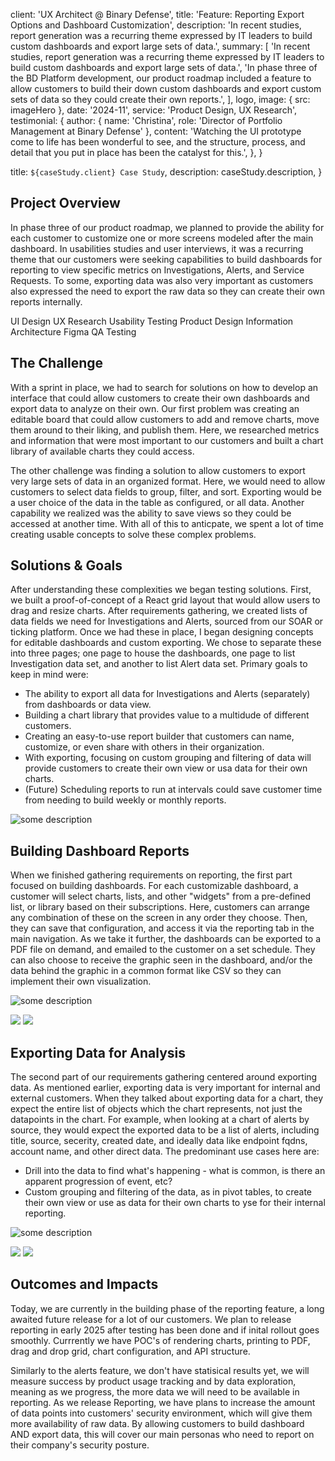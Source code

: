 
  client: 'UX Architect @ Binary Defense',
  title: 'Feature: Reporting Export Options and Dashboard Customization',
  description:
    'In recent studies, report generation was a recurring theme expressed by IT leaders to build custom dashboards and export large sets of data.',
  summary: [
    'In recent studies, report generation was a recurring theme expressed by IT leaders to build custom dashboards and export large sets of data.',
    'In phase three of the BD Platform development, our product roadmap included a feature to allow customers to build their down custom dashboards and export custom sets of data so they could create their own reports.',
  ],
  logo,
  image: { src: imageHero },
  date: '2024-11',
  service: 'Product Design, UX Research',
  testimonial: {
    author: { name: 'Christina', role: 'Director of Portfolio Management at Binary Defense' },
    content:
      'Watching the UI prototype come to life has been wonderful to see, and the structure, process, and detail that you put in place has been the catalyst for this.',
  },
}

  title: `${caseStudy.client} Case Study`,
  description: caseStudy.description,
}

## Project Overview

In phase three of our product roadmap, we planned to provide the ability for each customer to customize one or more screens modeled after the main dashboard. In usabilities studies and user interviews, it was a recurring theme that our customers were seeking capabilities to build dashboards for reporting to view specific metrics on Investigations, Alerts, and Service Requests. To some, exporting data was also very important as customers also expressed the need to export the raw data so they can create their own reports internally.

<TagList>
  <TagListItem>UI Design</TagListItem>
  <TagListItem>UX Research</TagListItem>
  <TagListItem>Usability Testing</TagListItem>
  <TagListItem>Product Design</TagListItem>
  <TagListItem>Information Architecture</TagListItem>
  <TagListItem>Figma</TagListItem>
  <TagListItem>QA Testing</TagListItem>
</TagList>

## The Challenge

With a sprint in place, we had to search for solutions on how to develop an interface that could allow customers to create their own dashboards and export data to analyze on their own. Our first problem was creating an editable board that could allow customers to add and remove charts, move them around to their liking, and publish them. Here, we researched metrics and information that were most important to our customers and built a chart library of available charts they could access.

The other challenge was finding a solution to allow customers to export very large sets of data in an organized format. Here, we would need to allow customers to select data fields to group, filter, and sort. Exporting would be a user choice of the data in the table as configured, or all data. Another capability we realized was the ability to save views so they could be accessed at another time. With all of this to anticpate, we spent a lot of time creating usable concepts to solve these complex problems.

## Solutions & Goals

After understanding these complexities we began testing solutions. First, we built a proof-of-concept of a React grid layout that would allow users to drag and resize charts. After requirements gathering, we created lists of data fields we need for Investigations and Alerts, sourced from our SOAR or ticking platform. Once we had these in place, I began designing concepts for editable dashboards and custom exporting. We chose to separate these into three pages; one page to house the dashboards, one page to list Investigation data set, and another to list Alert data set. Primary goals to keep in mind were:

- The ability to export all data for Investigations and Alerts (separately) from dashboards or data view.
- Building a chart library that provides value to a multidude of different customers.
- Creating an easy-to-use report builder that customers can name, customize, or even share with others in their organization.
- With exporting, focusing on custom grouping and filtering of data will provide customers to create their own view or usa data for their own charts.
- (Future) Scheduling reports to run at intervals could save customer time from needing to build weekly or monthly reports.

<Image
  src={imageShowcase}
  alt="some description"
  className="xl:!min-w-[76rem] !w-full mt-10 xl:!mt-20 !mb-40"
/>

## Building Dashboard Reports 

When we finished gathering requirements on reporting, the first part focused on building dashboards. For each customizable dashboard, a customer will select charts, lists, and other "widgets" from a pre-defined list, or library based on their subscriptions. Here, customers can arrange any combination of these on the screen in any order they choose. Then, they can save that configuration, and access it via the reporting tab in the main navigation. As we take it further, the dashboards can be exported to a PDF file on demand, and emailed to the customer on a set schedule. They can also choose to receive the graphic seen in the dashboard, and/or the data behind the graphic in a common format like CSV so they can implement their own visualization.

<Image
  src={imageFeature1}
  alt="some description"
  className="xl:!min-w-[76rem] !w-full mt-10 xl:!mt-20"
/>

<div className="lg:!w-full xl:!min-w-[76rem] xl:!columns-2 lg:!columns-1 sm:!columns-1 gap-10 xs:!mt-0 xl:!mt-10 !mb-40">
  <Image className="!w-full mt-10 xl:mt-0" src={imageFeature1a}/>
  <Image className="!w-full mt-10 xl:mt-0" src={imageFeature1b}/>
</div>

## Exporting Data for Analysis

The second part of our requirements gathering centered around exporting data. As mentioned earlier, exporting data is very important for internal and external customers. When they talked about exporting data for a chart, they expect the entire list of objects which the chart represents, not just the datapoints in the chart. For example, when looking at a chart of alerts by source, they would expect the exported data to be a list of alerts, including title, source, secerity, created date, and ideally data like endpoint fqdns, account name, and other direct data. The predominant use cases here are:

- Drill into the data to find what's happening - what is common, is there an apparent progression of event, etc?
- Custom grouping and filtering of the data, as in pivot tables, to create their own view or use as data for their own charts to yse for their internal reporting.

<Image
  src={imageFeature2}
  alt="some description"
  className="xl:!min-w-[76rem] !w-full mt-10 xl:!mt-20"
/>

<div className="lg:!w-full xl:!min-w-[76rem] xl:!columns-2 lg:!columns-1 sm:!columns-1 gap-10 xs:!mt-0 xl:!mt-10 !mb-40">
  <Image className="!w-full mt-10 xl:mt-0" src={imageFeature2a}/>
  <Image className="!w-full mt-10 xl:mt-0" src={imageFeature2b}/>
</div>

## Outcomes and Impacts
Today, we are currently in the building phase of the reporting feature, a long awaited future release for a lot of our customers. We plan to release reporting in early 2025 after testing has been done and if inital rollout goes smoothly. Currrently we have POC's of rendering charts, printing to PDF, drag and drop grid, chart configuration, and API structure.

Similarly to the alerts feature, we don't have statisical results yet, we will measure success by product usage tracking and by data exploration, meaning as we progress, the more data we will need to be available in reporting. As we release Reporting, we have plans to increase the amount of data points into customers' security environment, which will give them more availability of raw data. By allowing customers to build dashboard AND export data, this will cover our main personas who need to report on their company's security posture.